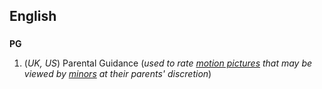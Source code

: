 {{see|Pg|pg}}

==English==
==={{initialism}}===
'''PG'''

#(''UK, US'') Parental Guidance (''used to rate [[motion picture]]s that may be viewed by [[minor]]s at their parents' discretion'')